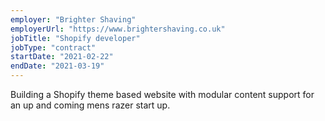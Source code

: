 ```yaml
---
employer: "Brighter Shaving"
employerUrl: "https://www.brightershaving.co.uk"
jobTitle: "Shopify developer"
jobType: "contract"
startDate: "2021-02-22"
endDate: "2021-03-19"
---
```


Building a Shopify theme based website with modular content support for an up and coming mens razer start up.
